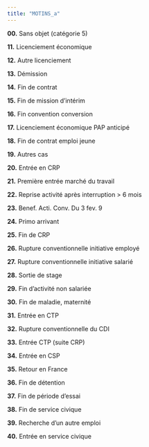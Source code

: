 ```yaml
---
title: "MOTINS_a"
---
```


**00.** Sans objet (catégorie 5)

**11.** Licenciement économique

**12.** Autre licenciement

**13.** Démission

**14.** Fin de contrat

**15.** Fin de mission d'intérim

**16.** Fin convention conversion

**17.** Licenciement économique PAP anticipé

**18.** Fin de contrat emploi jeune

**19.** Autres cas

**20.** Entrée en CRP

**21.** Première entrée marché du travail

**22.** Reprise activité après interruption \> 6 mois

**23.** Benef. Acti. Conv. Du 3 fev. 9

**24.** Primo arrivant

**25.** Fin de CRP

**26.** Rupture conventionnelle initiative employé

**27.** Rupture conventionnelle initiative salarié

**28.** Sortie de stage

**29.** Fin d'activité non salariée

**30.** Fin de maladie, maternité

**31.** Entrée en CTP

**32.** Rupture conventionnelle du CDI

**33.** Entrée CTP (suite CRP)

**34.** Entrée en CSP

**35.** Retour en France

**36.** Fin de détention

**37.** Fin de période d'essai

**38.** Fin de service civique

**39.** Recherche d'un autre emploi

**40.** Entrée en service civique
